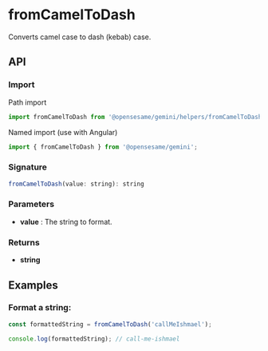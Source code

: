 
<Meta title="Helpers/fromCamelToDash" />

<h1>fromCamelToDash</h1>

Converts camel case to dash (kebab) case.

<h2>API</h2>

<h3>Import</h3>

Path import

```javascript
import fromCamelToDash from '@opensesame/gemini/helpers/fromCamelToDash';
```

Named import (use with Angular)

```javascript
import { fromCamelToDash } from '@opensesame/gemini';
```

<h3>Signature</h3>

```javascript
fromCamelToDash(value: string): string
```

<h3>Parameters</h3>

<ul>
  <li>
    <strong>value</strong> : The string to format.
  </li>
</ul>

<h3>Returns</h3>

<ul>
  <li>
    <strong>string</strong>
  </li>
</ul>

<h2>Examples</h2>

<h3>Format a string:</h3>

```javascript
const formattedString = fromCamelToDash('callMeIshmael');

console.log(formattedString); // call-me-ishmael
```
